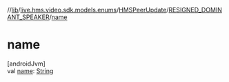 //[lib](/api-reference/android/v2/home/content)/[live.hms.video.sdk.models.enums](../../index)/[HMSPeerUpdate](../index)/[RESIGNED_DOMINANT_SPEAKER](index)/[name](name)

# name

[androidJvm]\
val [name](name): [String](https://kotlinlang.org/api/latest/jvm/stdlib/kotlin/-string/index.html)
